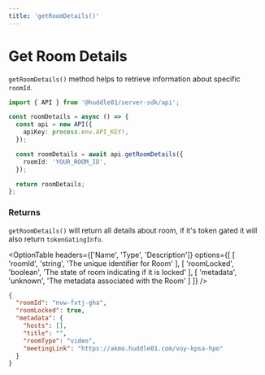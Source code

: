 ```yaml
---
title: 'getRoomDetails()'
---
```



# Get Room Details 

`getRoomDetails()` method helps to retrieve information about specific `roomId`. 

```ts 
import { API } from '@huddle01/server-sdk/api';

const roomDetails = async () => {
  const api = new API({
    apiKey: process.env.API_KEY!,
  });

  const roomDetails = await api.getRoomDetails({
    roomId: 'YOUR_ROOM_ID',
  });

  return roomDetails;
};
```

### Returns 

`getRoomDetails()` will return all details about room, if it's token gated it will 
also return `tokenGatingInfo`. 

<OptionTable
    headers={['Name', 'Type', 'Description']}
    options={[
        [
          'roomId',
          'string',
          'The unique identifier for Room'
        ],
        [
          'roomLocked',
          'boolean',
          'The state of room indicating if it is locked'
        ],
        [
          'metadata',
          'unknown',
          'The metadata associated with the Room'
        ]
    ]}
/>

```json
{
  "roomId": "nvw-fxtj-gha",
  "roomLocked": true,
  "metadata": {
    "hosts": [],
    "title": "",
    "roomType": "video",
    "meetingLink": "https://akmo.huddle01.com/voy-kpsa-hpo"
  }
}
```


